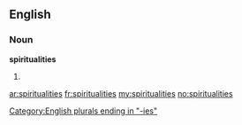 ==English==

===Noun===
'''spiritualities'''

# {{plural of|[[spirituality]]}}

[[Category:English plurals ending in "-ies"]]

[[ar:spiritualities]]
[[fr:spiritualities]]
[[my:spiritualities]]
[[no:spiritualities]]